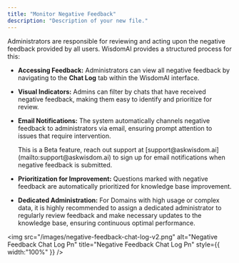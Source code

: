 ```yaml
---
title: "Monitor Negative Feedback"
description: "Description of your new file."
---
```


Administrators are responsible for reviewing and acting upon the negative feedback provided by all users. WisdomAI provides a structured process for this:

- **Accessing Feedback:** Administrators can view all negative feedback by navigating to the **Chat Log** tab within the WisdomAI interface.
- **Visual Indicators:** Admins can filter by chats that have received negative feedback, making them easy to identify and prioritize for review.
- **Email Notifications:** The system automatically channels negative feedback to administrators via email, ensuring prompt attention to issues that require intervention.

  <Info>
    This is a Beta feature, reach out support at [support@askwisdom.ai](mailto:support@askwisdom.ai) to sign up for email notifications when negative feedback is submitted.
  </Info>
- **Prioritization for Improvement:** Questions marked with negative feedback are automatically prioritized for knowledge base improvement.
- **Dedicated Administration:** For Domains with high usage or complex data, it is highly recommended to assign a dedicated administrator to regularly review feedback and make necessary updates to the knowledge base, ensuring continuous optimal performance.

<img
  src="/images/negative-feedback-chat-log-v2.png"
  alt="Negative Feedback Chat Log Pn"
  title="Negative Feedback Chat Log Pn"
  style={{ width:"100%" }}
/>